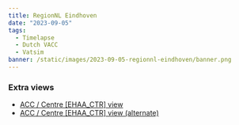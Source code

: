 ```yaml
---
title: RegionNL Eindhoven
date: "2023-09-05"
tags:
  - Timelapse
  - Dutch VACC
  - Vatsim
banner: /static/images/2023-09-05-regionnl-eindhoven/banner.png
---
```


<Youtube id="x9N0OPXP7pw" />

### Extra views

- [ACC / Centre [EHAA_CTR] view](https://youtu.be/cvkhHXB_DsE)
- [ACC / Centre [EHAA_CTR] view (alternate)](https://youtu.be/6lI9TgkTq_o)
